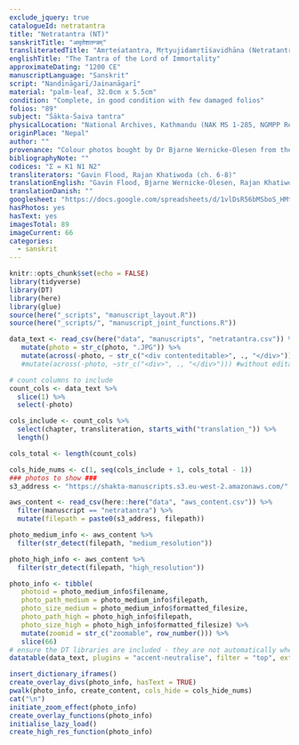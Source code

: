 ```yaml
---
exclude_jquery: true
catalogueId: netratantra
title: "Netratantra (NT)"
sanskritTitle: "अमृतेशतन्त्रम्"
transliteratedTitle: "Amṛteśatantra, Mṛtyujidamṛtīśavidhāna (Netratantra)"
englishTitle: "The Tantra of the Lord of Immortality"
approximateDating: "1200 CE"
manuscriptLanguage: "Sanskrit"
script: "Nandīnāgarī/Jainanāgarī"
material: "palm-leaf, 32.0cm x 5.5cm"
condition: "Complete, in good condition with few damaged folios"
folios: "89"
subject: "Śākta-Śaiva tantra"
physicalLocation: "National Archives, Kathmandu (NAK MS 1-285, NGMPP Reel No. B 25/4)"
originPlace: "Nepal"
author: ""
provenance: "Colour photos bought by Dr Bjarne Wernicke-Olesen from the NAK on 19.4.2018"
bibliographyNote: ""
codices: "Σ = K1 N1 N2"
transliterators: "Gavin Flood, Rajan Khatiwoda (ch. 6-8)"
translationEnglish: "Gavin Flood, Bjarne Wernicke-Olesen, Rajan Khatiwoda"
translationDanish: ""
googlesheet: "https://docs.google.com/spreadsheets/d/1vlDsR56bMSboS_HMtQSv2tJKdAZBZYsc7NBWizpoeH4/edit?usp=sharing"
hasPhotos: yes
hasText: yes
imagesTotal: 89
imageCurrent: 66
categories:
  - sanskrit
---
```



```r
knitr::opts_chunk$set(echo = FALSE)
library(tidyverse)
library(DT)
library(here)
library(glue)
source(here("_scripts", "manuscript_layout.R"))
source(here("_scripts/", "manuscript_joint_functions.R"))

data_text <- read_csv(here("data", "manuscripts", "netratantra.csv")) %>% 
   mutate(photo = str_c(photo, ".JPG")) %>% 
   mutate(across(-photo, ~ str_c("<div contenteditable>", ., "</div>"))) #with editableness
   #mutate(across(-photo, ~str_c("<div>", ., "</div>"))) #without editableness

# count columns to include
count_cols <- data_text %>% 
  slice(1) %>% 
  select(-photo)

cols_include <- count_cols %>% 
  select(chapter, transliteration, starts_with("translation_")) %>% 
  length()

cols_total <- length(count_cols)

cols_hide_nums <- c(1, seq(cols_include + 1, cols_total - 1))
### photos to show ###
s3_address <- "https://shakta-manuscripts.s3.eu-west-2.amazonaws.com/"

aws_content <- read_csv(here::here("data", "aws_content.csv")) %>% 
  filter(manuscript == "netratantra") %>% 
  mutate(filepath = paste0(s3_address, filepath))

photo_medium_info <- aws_content %>% 
  filter(str_detect(filepath, "medium_resolution"))

photo_high_info <- aws_content %>% 
  filter(str_detect(filepath, "high_resolution"))

photo_info <- tibble(
   photoid = photo_medium_info$filename,
   photo_path_medium = photo_medium_info$filepath,
   photo_size_medium = photo_medium_info$formatted_filesize,
   photo_path_high = photo_high_info$filepath,
   photo_size_high = photo_high_info$formatted_filesize) %>%
   mutate(zoomid = str_c("zoomable", row_number())) %>% 
   slice(66)
# ensure the DT libraries are included - they are not automatically when looping through datatables
datatable(data_text, plugins = "accent-neutralise", filter = "top", extensions = c("ColReorder", "Buttons"), options = list(searchHighlight = TRUE, buttons = c("colvis", "csv", "excel", "print")))

```


```r
insert_dictionary_iframes()
create_overlay_divs(photo_info, hasText = TRUE)
pwalk(photo_info, create_content, cols_hide = cols_hide_nums)
cat("\n")
initiate_zoom_effect(photo_info)
create_overlay_functions(photo_info)
initialise_lazy_load()
create_high_res_function(photo_info)
```
